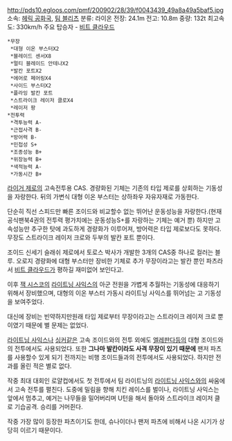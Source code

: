http://pds10.egloos.com/pmf/200902/28/39/f0043439_49a8a49a5baf5.jpg
소속: [[헤릭 공화국]], [[팀 블리츠]] 
분류: 라이온 
전장: 24.1m 
전고: 10.8m 
중량: 132t 
최고속도: 330km/h 
주요 탑승자 - [[비트 클라우드]]
 *무장
  *대형 이온 부스터X2
  *블레이드 센서X8
  *멀티 블레이드 안테나X2
  *발칸 포트X2
  *에어로 페어링X4
  *사이드 부스터X2
  *플라잉 발칸 포트
  *스트라이크 레이저 클로X4
  *레이저 팡
 *전투력
  *격투능력 A-
  *근접사격 B-
  *방어력 B-
  *민첩성 S+
  *조종성능 B+
  *위장능력 B+
  *색적능력 A-
  *가동시간 B+

[[라이거 제로]]의 고속전투용 CAS.  경량화된 기체는 기존의 타입 제로를 상회하는 기동성을 자랑한다. 뒤의 가변식 대형 이온 부스터는 상하좌우 자유자재로 가동한다.

단순히 직선 스피드만 빠른 조이드와 비교할수 없는 뛰어난 운동성능을 자랑한다.(현재 공식팬북4권의 전투력 평가치에는 운동성능S+를 자랑하는 기체는 예거 뿐) 하지만 고속성능만 추구한 탓에 과도하게 경량화가 이루어져, 방어력은 타입 제로보다도 못하다. 무장도 스트라이크 레이저 크로와 두부의 발칸 포트 뿐이다. 

조이드 신세기 슬래쉬 제로에서 토로스 박사가 개발한 3개의 CAS중 하나로 컬러는 블루. 오로지 경량화에 대형 부스터만 장비한 기체로 추가 무장이라고는 발칸 뿐인 파츠라서 [[비트 클라우드]]가 평하길 재미없어 보인다고. 

이후 [[잭 시스코]]의 [[라이트닝 사익스]]의 아군 전원을 가볍게 추월하는 기동성에 대응하기 위해서 장비했으며, 대형의 이온 부스터 가동시 라이트닝 사익스를 뛰어넘는 고 기동성을 보여주었다. 

대신에 장비는 빈약하지만원래 타입 제로부터 무장이라고는 스트라이크 레이저 크로 뿐이였기 때문에 별 문제는 없었다.

[[라이트닝 사익스]]나 [[싱커]]같은 고속 조이드와의 전투 외에도 [[엘레판다]]등의 대형 조이드와의 전투에서도 사용되었다. 또한 '''그나마 발칸이라도 사격 무장이 있기 때문에''' 팬저 파츠를 사용할수 있게 되기 전까지는 비행 조이드들과의 전투에서도 사용되었다. 하지만 전과를 올린 적은 별로 없다.

작중 최대 대회인 로얄컵에서도 첫 전투에서 팀 라이트닝의 [[라이트닝 사익스]]와의 싸움에서 고속 전투를 펼친다. 도중에 밀림을 향해 치킨 레이스를 벌이나, 라이트닝 사익스는 앞에서 멈추고, 예거는 나무들을 밀어버리며 U턴을 해서 돌아와 스트라이크 레이저 클로 기습공격. 승리를 거머쥔다.

작중 가장 많이 등장한 파츠이기도 한데, 슈나이더나 팬저 파츠에 비해서 나온 시기가 상당히 이르기 때문이다. 
